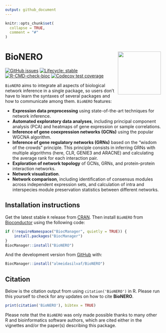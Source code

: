 ```yaml
---
output: github_document
---
```


<!-- README.md is generated from README.Rmd. Please edit that file -->

```r
knitr::opts_chunk$set(
  collapse = TRUE,
  comment = "#"
)
```

# BioNERO <img src='man/figures/logo.png' align="right" height="139" />

<!-- badges: start -->
[![GitHub issues](https://img.shields.io/github/issues/almeidasilvaf/BioNERO)](https://github.com/almeidasilvaf/BioNERO/issues)
[![Lifecycle: stable](https://img.shields.io/badge/lifecycle-stable-brightgreen.svg)](https://lifecycle.r-lib.org/articles/stages.html#stable)
[![R-CMD-check-bioc](https://github.com/almeidasilvaf/BioNERO/workflows/R-CMD-check-bioc/badge.svg)](https://github.com/almeidasilvaf/BioNERO/actions)
[![Codecov test coverage](https://codecov.io/gh/almeidasilvaf/BioNERO/branch/master/graph/badge.svg)](https://codecov.io/gh/almeidasilvaf/BioNERO?branch=master)
<!-- badges: end -->


`BioNERO` aims to integrate all aspects of biological network inference 
in a single package, so users don't have to learn the syntaxes of several 
packages and how to communicate among them. `BioNERO` features:

- **Expression data preprocessing** using state-of-the-art techniques for 
network inference.
- **Automated exploratory data analyses**, including principal component
analysis (PCA) and heatmaps of gene expression or sample correlations.
- **Inference of gene coexpression networks (GCNs)** using the popular WGCNA
algorithm.
- **Inference of gene regulatory networks (GRNs)** based on the "wisdom
of the crowds" principle. This principle consists in inferring GRNs with 
multiple algorithms (here, CLR, GENIE3 and ARACNE) and calculating 
the average rank for each interaction pair.
- **Exploration of network topology** of GCNs, GRNs, and protein-protein
interaction networks.
- **Network visualization**.
- **Network comparison**, including identification of consensus modules
across independent expression sets, and calculation of intra and interspecies
module preservation statistics between different networks.

## Installation instructions

Get the latest stable `R` release from [CRAN](http://cran.r-project.org/). Then install `BioNERO` from [Bioconductor](http://bioconductor.org/) using the following code:

```r
if (!requireNamespace("BiocManager", quietly = TRUE)) {
    install.packages("BiocManager")
}
BiocManager::install("BioNERO")
```

And the development version from [GitHub](https://github.com/almeidasilvaf/BioNERO) with:

```r
BiocManager::install("almeidasilvaf/BioNERO")
```

## Citation

Below is the citation output from using `citation('BioNERO')` in R. Please
run this yourself to check for any updates on how to cite __BioNERO__.

```r
print(citation('BioNERO'), bibtex = TRUE)
```

Please note that the `BioNERO` was only made possible thanks to many other R and bioinformatics software authors, which are cited either in the vignettes and/or the paper(s) describing this package.

